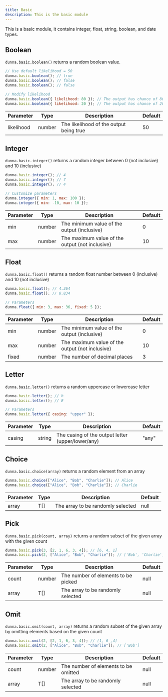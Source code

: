 ```yaml
---
title: Basic
description: This is the basic module
---
```



This is a basic module, it contains integer, float, string, boolean, and date types.

## Boolean

`dunna.basic.boolean()` returns a random boolean value.

```js
// Use default likelihood = 50
dunna.basic.boolean(); // true
dunna.basic.boolean(); // false
dunna.basic.boolean(); // false

// Modify likelihood
dunna.basic.boolean({ likelihood: 80 }); // The output has chance of 80% to be true
dunna.basic.boolean({ likelihood: 20 }); // The output has chance of 20% to be true
```

| Parameter  | Type   | Description                             | Default |
| ---------- | ------ | --------------------------------------- | ------- |
| likelihood | number | The likelihood of the output being true | 50      |

## Integer

`dunna.basic.integer()` returns a random integer between 0 (not inclusive) and 10 (inclusive)

```js
dunna.basic.integer(); // 4
dunna.basic.integer(); // 7
dunna.basic.integer(); // 4

// Customize parameters
dunna.integer({ min: 1, max: 100 });
dunna.integer({ min: -10, max: 10 });
```

| Parameter | Type   | Description                                     | Default |
| --------- | ------ | ----------------------------------------------- | ------- |
| min       | number | The minimum value of the output (inclusive)     | 0       |
| max       | number | The maximum value of the output (not inclusive) | 10      |

## Float

`dunna.basic.float()` returns a random float number between 0 (inclusive) and 10 (not inclusive)

```js
dunna.basic.float(); // 4.364
dunna.basic.float(); // 8.834

// Parameters
dunna.float({ min: 3, max: 36, fixed: 5 });
```

| Parameter | Type   | Description                                     | Default |
| --------- | ------ | ----------------------------------------------- | ------- |
| min       | number | The minimum value of the output (inclusive)     | 0       |
| max       | number | The maximum value of the output (not inclusive) | 10      |
| fixed     | number | The number of decimal places                    | 3       |

## Letter

`dunna.basic.letter()` returns a random uppercase or lowercase letter

```js
dunna.basic.letter(); // h
dunna.basic.letter(); // E

// Parameters
dunna.basic.letter({ casing: "upper" });
```

| Parameter | Type   | Description                                       | Default |
| --------- | ------ | ------------------------------------------------- | ------- |
| casing    | string | The casing of the output letter (upper/lower/any) | "any"   |

## Choice

`dunna.basic.choice(array)` returns a random element from an array

```js
dunna.basic.choice(["Alice", "Bob", "Charlie"]); // Alice
dunna.basic.choice(["Alice", "Bob", "Charlie"]); // Charlie
```

| Parameter | Type | Description                       | Default |
| --------- | ---- | --------------------------------- | ------- |
| array     | T[]  | The array to be randomly selected | null    |

## Pick

`dunna.basic.pick(count, array)` returns a random subset of the given array with the given count

```js
dunna.basic.pick(3, [2, 1, 6, 3, 4]); // [6, 4, 1]
dunna.basic.pick(2, ["Alice", "Bob", "Charlie"]); // ['Bob', 'Charlie']
```

| Parameter | Type   | Description                         | Default |
| --------- | ------ | ----------------------------------- | ------- |
| count     | number | The number of elements to be picked | null    |
| array     | T[]    | The array to be randomly selected   | null    |

## Omit

`dunna.basic.omit(count, array)` returns a random subset of the given array by omitting elements based on the given count

```js
dunna.basic.omit(2, [2, 1, 6, 3, 4]); // [1, 6 ,4]
dunna.basic.omit(2, ["Alice", "Bob", "Charlie"]); // ['Bob']
```

| Parameter | Type   | Description                          | Default |
| --------- | ------ | ------------------------------------ | ------- |
| count     | number | The number of elements to be omitted | null    |
| array     | T[]    | The array to be randomly selected    | null    |
